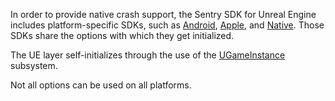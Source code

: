 In order to provide native crash support, the Sentry SDK for Unreal Engine includes platform-specific SDKs, such as [Android](/platforms/android/), [Apple](/platforms/apple/), and [Native](/platforms/native/). Those SDKs share the options with which they get initialized.

The UE layer self-initializes through the use of the [UGameInstance](https://docs.unrealengine.com/5.2/en-US/API/Runtime/Engine/Engine/UGameInstance/) subsystem.

<Note>
  Not all options can be used on all platforms.
</Note>
